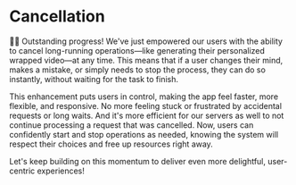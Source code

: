 # Cancellation

<EpicVideo url="https://www.epicai.pro/workshops/day-3-4-advanced-mcp-features/cancellation~6o5mm/solution" />

👨‍💼 Outstanding progress! We've just empowered our users with the ability to cancel long-running operations—like generating their personalized wrapped video—at any time. This means that if a user changes their mind, makes a mistake, or simply needs to stop the process, they can do so instantly, without waiting for the task to finish.

This enhancement puts users in control, making the app feel faster, more flexible, and responsive. No more feeling stuck or frustrated by accidental requests or long waits. And it's more efficient for our servers as well to not continue processing a request that was cancelled. Now, users can confidently start and stop operations as needed, knowing the system will respect their choices and free up resources right away.

Let's keep building on this momentum to deliver even more delightful, user-centric experiences!
